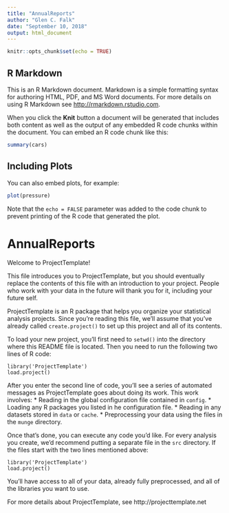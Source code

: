 ```yaml
---
title: "AnnualReports"
author: "Glen C. Falk"
date: "September 10, 2018"
output: html_document
---
```


```r
knitr::opts_chunk$set(echo = TRUE)
```

## R Markdown

This is an R Markdown document. Markdown is a simple formatting syntax for authoring HTML, PDF, and MS Word documents. For more details on using R Markdown see <http://rmarkdown.rstudio.com>.

When you click the **Knit** button a document will be generated that includes both content as well as the output of any embedded R code chunks within the document. You can embed an R code chunk like this:

```r
summary(cars)
```

## Including Plots

You can also embed plots, for example:

```r
plot(pressure)
```

Note that the `echo = FALSE` parameter was added to the code chunk to prevent printing of the R code that generated the plot.

# AnnualReports

Welcome to ProjectTemplate!

This file introduces you to ProjectTemplate, but you should eventually replace
the contents of this file with an introduction to your project. People who
work with your data in the future will thank you for it, including your future
self.

ProjectTemplate is an R package that helps you organize your statistical
analysis projects. Since you're reading this file, we'll assume that you've
already called `create.project()` to set up this project and all of its
contents.

To load your new project, you'll first need to `setwd()` into the directory
where this README file is located. Then you need to run the following two
lines of R code:

	library('ProjectTemplate')
	load.project()

After you enter the second line of code, you'll see a series of automated
messages as ProjectTemplate goes about doing its work. This work involves:
* Reading in the global configuration file contained in `config`.
* Loading any R packages you listed in he configuration file.
* Reading in any datasets stored in `data` or `cache`.
* Preprocessing your data using the files in the `munge` directory.

Once that's done, you can execute any code you'd like. For every analysis
you create, we'd recommend putting a separate file in the `src` directory.
If the files start with the two lines mentioned above:

	library('ProjectTemplate')
	load.project()

You'll have access to all of your data, already fully preprocessed, and
all of the libraries you want to use.

For more details about ProjectTemplate, see http://projecttemplate.net

